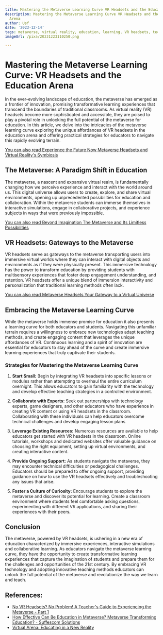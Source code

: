 ```yaml
---
title: Mastering the Metaverse Learning Curve VR Headsets and the Education Arena
description: Mastering the Metaverse Learning Curve VR Headsets and the Education
  Arena
author: Usf
date: '2023-12-14'
tags: metaverse, virtual reality, education, learning, VR headsets, technology
imageUrl: /pixa/20231223110250.png

---
```

# Mastering the Metaverse Learning Curve: VR Headsets and the Education Arena

In  the ever-evolving landscape of education, the metaverse has emerged  as a frontier of innovation, promising transformative learning experiences that transcend the boundaries of traditional classrooms. As virtual reality (VR) headsets become more sophisticated and accessible,  they are poised to play a pivotal role  in unlocking the full potential  of  the metaverse for education. In this article, we delve into the intricacies of the metaverse learning curve exploring the unique affordances of VR headsets in the education arena and  offering practical strategies for educators to navigate this rapidly  evolving terrain.

[You can also read Experience the Future  Now Metaverse Headsets and Virtual Reality's Symbiosis](Experience%20the%20Future%20Now%20Metaverse%20Headsets%20and%20Virtual%20Reality%27s%20Symbiosis)


## The Metaverse: A Paradigm Shift in Education

The metaverse, a nascent and expansive virtual realm, is fundamentally changing how we perceive experience and interact with the world around us. This digital universe allows users to create, explore, and share virtual environments, opening  up unprecedented possibilities for education and collaboration. Within the metaverse students can immerse themselves in interactive  simulations, engage in collaborative projects, and experience subjects  in ways that were previously impossible.

[You can also read Beyond Imagination The  Metaverse and Its  Limitless Possibilities](Beyond%20Imagination%20The%20Metaverse%20and%20Its%20Limitless%20Possibilities)


## VR Headsets:  Gateways to the Metaverse

VR headsets serve as gateways to the metaverse transporting users  into immersive virtual worlds where they can interact with digital objects and  environments  as  if they were physically present. This immersive technology has the power to transform education by providing students with multisensory experiences that  foster  deep  engagement understanding, and retention. VR headsets offer a unique blend of immersion interactivity and personalization that traditional learning methods often lack.

[You can also read Metaverse Headsets Your Gateway to  a Virtual Universe](Metaverse%20Headsets%20Your%20Gateway%20to%20a%20Virtual%20Universe)


## Embracing the Metaverse Learning Curve

While the metaverse holds immense promise for education it also presents a learning curve for both educators and  students. Navigating this unfamiliar terrain requires a willingness to embrace new technologies adapt teaching methods, and create  engaging content that leverages  the unique affordances of VR. Continuous  learning and a spirit of  innovation are essential for educators  to stay ahead of the curve and create immersive learning experiences  that  truly captivate their  students.

### Strategies for Mastering the Metaverse Learning Curve

1. **Start Small:** Begin by integrating VR headsets into specific lessons  or modules rather than attempting to overhaul the entire  curriculum overnight. This allows educators to gain familiarity with the technology and develop effective teaching strategies in  a  controlled  environment.

2. **Collaborate  with Experts:** Seek  out partnerships with technology experts, game designers, and other educators who have experience in creating VR content or using VR headsets in the classroom. Collaborating with these individuals can help educators overcome technical challenges and develop engaging lesson  plans.

3. **Leverage Existing Resources:** Numerous resources are available to help  educators get started with VR headsets in the classroom. Online  tutorials, workshops and dedicated websites offer  valuable guidance on choosing the  right equipment,  setting up virtual environments,  and creating interactive content.

4. **Provide Ongoing Support:** As students navigate the metaverse, they may  encounter technical difficulties  or pedagogical challenges. Educators should be prepared to offer ongoing support,  providing guidance on how to use the VR headsets effectively  and troubleshooting any issues that arise.

5. **Foster a Culture of Curiosity:** Encourage students to explore the metaverse and discover its potential for learning. Create a classroom environment where students feel comfortable asking questions, experimenting with different VR applications, and sharing their experiences  with their peers.

## Conclusion

The metaverse, powered by VR headsets, is ushering in a new era of  education characterized by  immersive experiences, interactive simulations  and collaborative learning. As  educators navigate the metaverse learning curve,  they have the opportunity to create transformative learning  experiences that capture the imagination of students and prepare them for the challenges and opportunities of the 21st century. By embracing VR technology and adopting  innovative  teaching  methods  educators can unlock the  full potential of the  metaverse and revolutionize the way we  learn and teach.

## References:
- [No VR Headsets? No Problem! A Teacher's Guide to Experiencing the Metaverse - Part 1](https://www.linkedin.com/pulse/vr-headsets-problem-teachers-guide-experiencing-metaverse-sharma)
- [How Effective Can Be Education in Metaverse? Metaverse Transforming Education? - Suffescom Solutions](https://www.suffescom.com/blog/how-effective-can-be-education-in-metaverse)
- [Virtual Arena: Educating in a New Reality](https://mixed-news.com/en/virtual-arena-educating-in-a-new-reality/)
